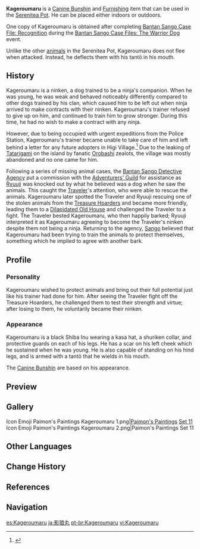 {{About|the furnishing|its clones|Canine Bunshin|the event boss|Dilapidated Old House}}
{{Furnishing Infobox
|id             = 369111
|image          = Item Kageroumaru.png
|category       = Animal
|subcategory    = Indoor Creature
|category2      = Animal
|subcategory2   = Outdoor Creature
|quality        = 4
|adeptal_energy = 100
|load           = 1000
|reduced_load   = 1000
|description    = A good companion who can fight.<br />Out of respect for you, he has taken the initiative to become your guard dog.<br />Although he did cause trouble for the villagers of [[Inazuma]] before, he is now loyal to you.<br />Having been trained for a long time, he seems to have a mind of his own at times, and he also understands human language. He responds to "Kageroumaru," "Black Shadow," "Hat Dog," "Blade Pup," or "Hat Blade Pup."
|source1        = Complete [[Bantan Sango Case File: Recognition]].
|event          = Bantan Sango Case Files: The Warrior Dog
}}
'''Kageroumaru''' is a [[Canine Bunshin]] and [[Furnishing]] item that can be used in the [[Serenitea Pot]]. He can be placed either indoors or outdoors.

One copy of Kageroumaru is obtained after completing [[Bantan Sango Case File: Recognition]] during the [[Bantan Sango Case Files: The Warrior Dog]] event.

Unlike the other [[:Category:Animal|animals]] in the Serenitea Pot, Kageroumaru does not flee when attacked. Instead, he deflects them with his tantō in his mouth.

==History==
Kageroumaru is a ninken, a dog trained to be a ninja's companion. When he was young, he was weak and behaved noticeably differently compared to other dogs trained by his clan, which caused him to be left out when ninja arrived to make contracts with their ninken. Kageroumaru's trainer refused to give up on him, and continued to train him to grow stronger. During this time, he had no wish to make a contract with any ninja.

However, due to being occupied with urgent expeditions from the Police Station, Kageroumaru's trainer became unable to take care of him and left behind a letter for any future adopters in Higi Village.<ref name="quest4">{{Ref/Quest|Bantan Sango Case File: Recognition}}</ref> Due to the leaking of [[Tatarigami]] on the island by fanatic [[Orobashi]] zealots, the village was mostly abandoned and no one came for him.

Following a series of missing animal cases, the [[Bantan Sango Detective Agency]] put a commission with the [[Adventurers' Guild]] for assistance as [[Ryuuji]] was knocked out by what he believed was a dog when he saw the animals. This caught the [[Traveler]]'s attention, who were able to rescue the animals. Kageroumaru later spotted the Traveler and Ryuuji rescuing one of the stolen animals from the [[Treasure Hoarders]] and became more friendly, leading them to a [[Dilapidated Old House]] and challenged the Traveler to a fight. The Traveler bested Kageroumaru, who then happily barked; Ryuuji interpreted it as Kageroumaru agreeing to become the Traveler's ninken despite them not being a ninja. Returning to the agency, [[Sango]] believed that Kageroumaru had been trying to train the animals to protect themselves, something which he implied to agree with another bark.

==Profile==
===Personality===
Kageroumaru wished to protect animals and bring out their full potential just like his trainer had done for him. After seeing the Traveler fight off the Treasure Hoarders, he challenged them to test their strength and virtue; after losing to them, he voluntarily became their ninken.

===Appearance===
Kageroumaru is a black Shiba Inu wearing a kasa hat, a shuriken collar, and protective guards on each of his legs. He has a scar on his left cheek which he sustained when he was young. He is also capable of standing on his hind legs, and is armed with a tantō that he wields in his mouth.

The [[Canine Bunshin]] are based on his appearance.

==Preview==
{{Preview
|file=Furnishing Kageroumaru Animation
}}

==Gallery==
<gallery>
Icon Emoji Paimon's Paintings Kageroumaru 1.png|[[Paimon's Paintings]] [[HoYoLAB/Paimon's Paintings#Set 11|Set 11]]
Icon Emoji Paimon's Paintings Kageroumaru 2.png|Paimon's Paintings Set 11
</gallery>

==Other Languages==
{{Other Languages
|en      = Kageroumaru
|zhs     = 影狼丸
|zhs_rm  = Yǐnglángwán
|zht     = 影狼丸
|zht_rm  = Yǐnglángwán
|ja      = 影狼丸
|ja_rm   = Kageroumaru
|ko      = 카게로마루
|ko_rm   = Kageromaru
|es      = Kageroumaru
|fr      = Kageroumaru
|ru      = Кагэромару
|th      = Kageroumaru
|vi      = Kageroumaru
|de      = Kageroumaru
|id      = Kageroumaru
|pt      = Kageroumaru
|tr      = Kageroumaru
|it      = Kageroumaru
}}

==Change History==
{{Change History|2.3}}

==References==
{{Reflist}}

==Navigation==
{{Furnishing Navbox/Living|Animal}}

[[es:Kageroumaru]]
[[ja:影狼丸]]
[[pt-br:Kageroumaru]]
[[vi:Kageroumaru]]